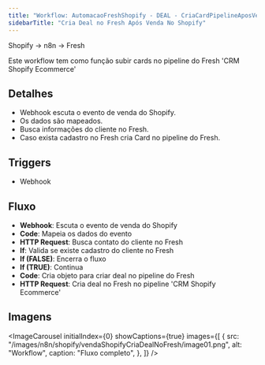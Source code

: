 ```yaml
---
title: "Workflow: AutomacaoFreshShopify - DEAL - CriaCardPipelineAposVendaShopify"
sidebarTitle: "Cria Deal no Fresh Após Venda No Shopify"
---
```



<Info>Shopify → n8n → Fresh</Info>

<Info>
  Este workflow tem como função subir cards no pipeline do Fresh 'CRM Shopify
  Ecommerce'
</Info>

## Detalhes

- Webhook escuta o evento de venda do Shopify.
- Os dados são mapeados.
- Busca informações do cliente no Fresh.
- Caso exista cadastro no Fresh cria Card no pipeline do Fresh.

## Triggers

- Webhook

## Fluxo

- **Webhook**: Escuta o evento de venda do Shopify
- **Code**: Mapeia os dados do evento
- **HTTP Request**: Busca contato do cliente no Fresh
- **If**: Valida se existe cadastro do cliente no Fresh
- **If (FALSE)**: Encerra o fluxo
- **If (TRUE)**: Continua
- **Code**: Cria objeto para criar deal no pipeline do Fresh
- **HTTP Request**: Cria deal no Fresh no pipeline 'CRM Shopify Ecommerce'

## Imagens

<ImageCarousel
  initialIndex={0}
  showCaptions={true}
  images={[
    {
      src: "/images/n8n/shopify/vendaShopifyCriaDealNoFresh/image01.png",
      alt: "Workflow",
      caption: "Fluxo completo",
    },
  ]}
/>
